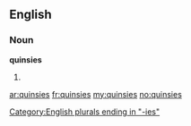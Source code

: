 ==English==

===Noun===
'''quinsies'''

# {{plural of|[[quinsy]]}}

[[Category:English plurals ending in "-ies"]]

[[ar:quinsies]]
[[fr:quinsies]]
[[my:quinsies]]
[[no:quinsies]]